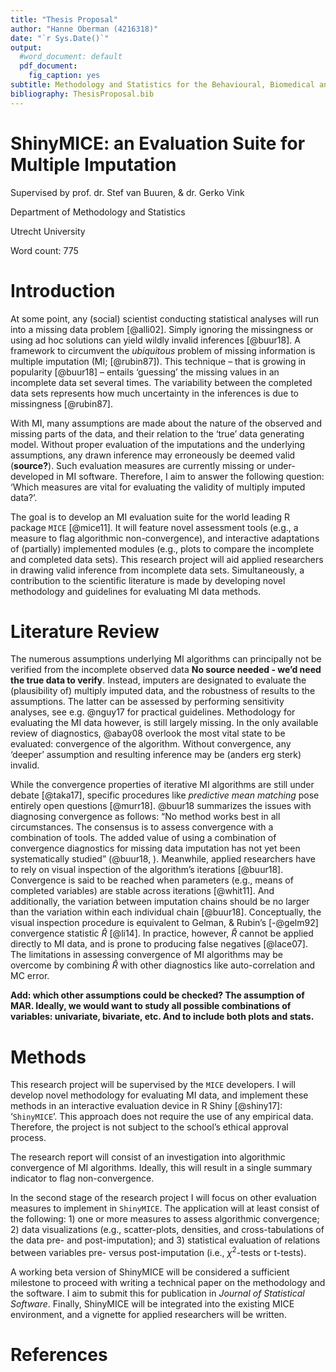 ```yaml
---
title: "Thesis Proposal"
author: "Hanne Oberman (4216318)"
date: "`r Sys.Date()`"
output:
  #word_document: default
  pdf_document:
    fig_caption: yes
subtitle: Methodology and Statistics for the Behavioural, Biomedical and Social Sciences
bibliography: ThesisProposal.bib
---
```


\centering

# ShinyMICE: an Evaluation Suite for Multiple Imputation

Supervised by prof. dr. Stef van Buuren, & dr. Gerko Vink

Department of Methodology and Statistics 

Utrecht University

Word count: 775

\raggedright 

<!-- Requirements: max 750 words (excl. references) -->

<!-- In general the proposal should focus on the relevancy of the project, the gap in the scientific literature, and the feasibility to finish the project within 8 months. Possibly specify a 'step 2' to pursue after the main objective is reached. -->


\newpage





# Introduction

At some point, any (social) scientist conducting statistical analyses will run into a missing data problem [@alli02]. Simply ignoring the missingness or using ad hoc solutions can yield wildly invalid inferences [@buur18]. A framework to circumvent the *ubiquitous* problem of missing information is multiple imputation (MI; [@rubin87]). This technique -- that is growing in popularity [@buur18] -- entails 'guessing' the missing values in an incomplete data set several times. The variability between the completed data sets represents how much uncertainty in the inferences is due to missingness [@rubin87]. 

With MI, many assumptions are made about the nature of the observed and missing parts of the data, and their relation to the 'true' data generating model. Without proper evaluation of the imputations and the underlying assumptions, any drawn inference may erroneously be deemed valid (**source?**). Such evaluation measures are currently missing or under-developed in MI software. Therefore, I aim to answer the following question: 'Which measures are vital for evaluating the validity of multiply imputed data?'. 

The goal is to develop an MI evaluation suite for the world leading R package `MICE` [@mice11]. It will feature novel assessment tools (e.g., a measure to flag algorithmic non-convergence), and  interactive adaptations of (partially) implemented modules (e.g., plots to compare the incomplete and completed data sets). This research project will aid applied researchers in drawing valid inference from incomplete data sets. Simultaneously, a contribution to the scientific literature is made by developing novel methodology and guidelines for evaluating MI data methods. 


# Literature Review

The numerous assumptions underlying MI algorithms can principally not be verified from the incomplete observed data **No source needed - we'd need the true data to verify**. Instead, imputers are  designated to evaluate the (plausibility of) multiply imputed data, and the robustness of results to the assumptions. The latter can be assessed by performing sensitivity analyses, see e.g. @nguy17 for practical guidelines. Methodology for evaluating the MI data however, is still largely missing. In the only available review of diagnostics, @abay08 overlook the most vital state to be evaluated: convergence of the algorithm. Without convergence, any 'deeper' assumption and resulting inference may be (anders erg sterk) invalid.
<!-- The weighting approach (a selection based method) [25,26], and the pattern-mixture approach [25,27] are two methods that have been proposed in the literature for conducting sensitivity analyses within the MI framework. (https://bmcmedresmethodol.biomedcentral.com/articles/10.1186/s12874-015-0022-1) -->

While the convergence properties of iterative MI algorithms are still under debate [@taka17], specific procedures like *predictive mean matching* pose entirely open questions [@murr18].
<!-- "the convergence properties of FCS are currently under debate due to possible incompatibility (Li, Yu, and Rubin 2012; Zhu and Raghunathan 2015)" (@taka17, p. ) -->
<!-- "The convergence properties of FCS in general settings is still mostly an open question. The behavior of FCS algorithms under non- or quasi-Bayesian imputation procedures like PMM is entirely an open question" (@murr18, p.19) -->
@buur18 summarizes the issues with diagnosing convergence as follows: "No method works best in all circumstances. The consensus is to assess convergence with a combination of tools. The added value of using a combination of convergence diagnostics for missing data imputation has not yet been systematically studied” (@buur18, \textsection 6.5).
<!-- “Several expository reviews are available that assess convergence diagnostics for MCMC methods (Cowles and Carlin 1996; Brooks and Gelman 1998; El Adlouni, Favre, and Bobée 2006). Cowles and Carlin (1996) conclude that “automated convergence monitoring (as by a machine) is unsafe and should be avoided.” No method works best in all circumstances. The consensus is to assess convergence with a combination of tools. The added value of using a combination of convergence diagnostics for missing data imputation has not yet been systematically studied” (@buur18, \textsection 6.5). -->
Meanwhile, applied researchers have to rely on visual inspection of the algorithm's iterations [@buur18]. Convergence is said to be reached when parameters (e.g., means of completed variables) are stable across iterations [@whit11]. 
<!-- "As MICE is an iterative procedure, it is important that convergence is achieved. This may be checked by computing, at each cycle, the means of imputed values and/or the values of regression coefficients, and seeing if they are stable" (@whit11, p. 394). -->
And additionally, the variation between imputation chains should be no larger than the variation within each individual chain [@buur18]. 
<!-- “Convergence is diagnosed when the variance between different sequences is no larger than the variance within each individual sequence” (@buur18, \textsection 6.5).  -->
Conceptually, the visual inspection procedure is equivalent to  Gelman, & Rubin's [-@gelm92] convergence statistic $\widehat{R}$ [@li14]. In practice, however, $\widehat{R}$ cannot be applied directly to MI data, and is prone to producing false negatives [@lace07].
<!-- "A common diagnostic tool is to plot one or more parameters against the iteration number and assess convergence by how different the variance between different sequences is relative to the variance within each individual sequence, similar to the Gelman-Rubin statistic (Gelman and Rubin, 1992) used in Markov chain Monte Carlo (MCMC) diagnostics" (@li14, \textsection 4.3). -->
The limitations in assessing convergence of MI algorithms may be overcome by combining $\widehat{R}$ with other diagnostics like auto-correlation and MC error.
<!-- Notwithstandingly, it seems like @su11 did implement $\widehat{R}$ as convergence criterion into their R package 'mi', including the conventional cut-off. -->
<!-- "R.hat: The value of the $\hat{R}$ statistic used as a convergence criterion. The default is 1.1 (Gelman and Rubin 1992; Gelman, Carlin, Stern, and Rubin 2004)" (@su11 p. 4). -->
<!-- "Our mi offers two ways to check the convergence of the multiple imputation procedure. By default, mi() monitors the mixing of each variable by the variance of its mean and standard deviation within and between different chains of the imputation. If the $\hat{R}$ statistic is smaller than 1.1, (i.e., the difference of the within and between variance is trivial), the imputation is considered converged (Gelman, Carlin, Stern, and Rubin 2004). Additionally, by specifying mi(data, check.coef.convergence = TRUE, ...), users can check the convergence of the parameters of the conditional models" (@su11, p. 13). -->
<!-- So it is worth investigating the validity of this convergence statistic in the context of multiple imputation.  -->

**Add: which other assumptions could be checked? The assumption of MAR. Ideally, we would want to study all possible combinations of variables: univariate, bivariate, etc. And to include both plots and stats.**


# Methods

This research project will be supervised by the `MICE` developers. I will develop novel  methodology for evaluating MI data, and implement these methods in an interactive evaluation device in R Shiny [@shiny17]: '`ShinyMICE`'. This approach does not require the use of any empirical data. Therefore, the project is not subject to the school's ethical approval process.

<!-- Develop a valid method to investigate the plausibility of multiply imputed data based on: -->

<!-- - models (imputation and non-response) -->

<!-- - data features (cross-tabs, point estimates, aggregate statistics, etc.) -->

<!-- - assumptions -->

The research report will consist of an investigation into algorithmic convergence of MI algorithms. Ideally, this will result in a single summary indicator to flag non-convergence.

In the second stage of the research project I will focus on other evaluation measures to implement in `ShinyMICE`. The application will at least consist of the following: 1) one or more measures to assess algorithmic convergence; 2) data visualizations (e.g., scatter-plots, densities, and cross-tabulations of the data pre- and post-imputation); and 3) statistical evaluation of relations between variables pre- versus post-imputation (i.e., $\chi^2$-tests or t-tests). 
<!-- 1) comparing the imputed data to the observations, 2) inspecting the algorithmic convergence, 3) inspecting multivariate distributions, 4) the plausibility of the imputed data -->

A working beta version of ShinyMICE will be considered a sufficient milestone to proceed with writing a technical paper on the methodology and the software. I aim to submit this for publication in *Journal of Statistical Software*. Finally, ShinyMICE will be integrated into the existing MICE environment, and a vignette for applied researchers will be written. 




# References

